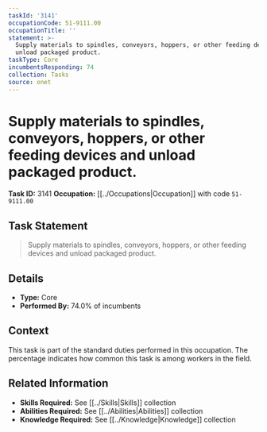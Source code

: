 ```yaml
---
taskId: '3141'
occupationCode: 51-9111.00
occupationTitle: ''
statement: >-
  Supply materials to spindles, conveyors, hoppers, or other feeding devices and
  unload packaged product.
taskType: Core
incumbentsResponding: 74
collection: Tasks
source: onet
---
```

# Supply materials to spindles, conveyors, hoppers, or other feeding devices and unload packaged product.

**Task ID:** 3141
**Occupation:** [[../Occupations|Occupation]] with code `51-9111.00`

## Task Statement

> Supply materials to spindles, conveyors, hoppers, or other feeding devices and unload packaged product.

## Details

- **Type:** Core
- **Performed By:** 74.0% of incumbents

## Context

This task is part of the standard duties performed in this occupation. The percentage indicates how common this task is among workers in the field.

## Related Information

- **Skills Required:** See [[../Skills|Skills]] collection
- **Abilities Required:** See [[../Abilities|Abilities]] collection
- **Knowledge Required:** See [[../Knowledge|Knowledge]] collection
